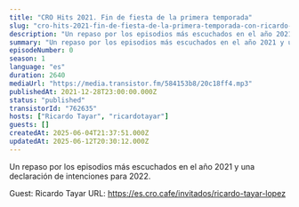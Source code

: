 ```yaml
---
title: "CRO Hits 2021. Fin de fiesta de la primera temporada"
slug: "cro-hits-2021-fin-de-fiesta-de-la-primera-temporada-con-ricardo-tayar"
description: "Un repaso por los episodios más escuchados en el año 2021 y una declaración de intenciones para 2022.\n\n\n\n<!-- GUESTS START -->\nGuest: Ricardo Tayar\nURL: https://es.cro.cafe/invitados/ricardo-tayar-lopez\n<!-- GUESTS END -->"
summary: "Un repaso por los episodios más escuchados en el año 2021 y una declaración de intenciones para 2022."
episodeNumber: 0
season: 1
language: "es"
duration: 2640
mediaUrl: "https://media.transistor.fm/584153b8/20c18ff4.mp3"
publishedAt: 2021-12-28T23:00:00.000Z
status: "published"
transistorId: "762635"
hosts: ["Ricardo Tayar", "ricardotayar"]
guests: []
createdAt: 2025-06-04T21:37:51.000Z
updatedAt: 2025-06-12T20:30:12.000Z
---
```


Un repaso por los episodios más escuchados en el año 2021 y una declaración de intenciones para 2022.



<!-- GUESTS START -->
Guest: Ricardo Tayar
URL: https://es.cro.cafe/invitados/ricardo-tayar-lopez
<!-- GUESTS END -->
